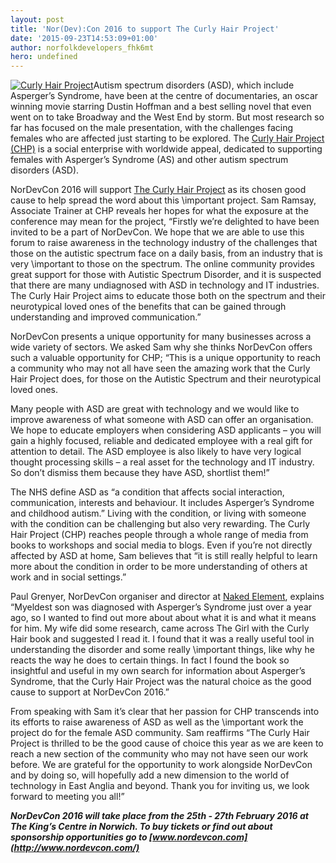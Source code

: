 ```yaml
---
layout: post
title: 'Nor(Dev):Con 2016 to support The Curly Hair Project'
date: '2015-09-23T14:53:09+01:00'
author: norfolkdevelopers_fhk6mt
hero: undefined
---
```




[![Curly Hair Project](http://www.nordevcon.com/wp-content/uploads/2015/09/11825149_982227588494772_3790440782819394684_n-300x111.png)](http://www.nordevcon.com/wp-content/uploads/2015/09/11825149_982227588494772_3790440782819394684_n.png)Autism spectrum disorders (ASD), which include Asperger’s Syndrome, have been at the centre of documentaries, an oscar winning movie starring Dustin Hoffman and a best selling novel that even went on to take Broadway and the West End by storm. But most research so far has focused on the male presentation, with the challenges facing females who are affected just starting to be explored. The [Curly Hair Project (CHP)](http://thegirlwiththecurlyhair.co.uk/) is a social enterprise with worldwide appeal, dedicated to supporting females with Asperger’s Syndrome (AS) and other autism spectrum disorders (ASD).



NorDevCon 2016 will support [The Curly Hair Project](https://www.facebook.com/TheGirlWithTheCurlyHair) as its chosen good cause to help spread the word about this \\important project. Sam Ramsay, Associate Trainer at CHP reveals her hopes for what the exposure at the conference may mean for the project, “Firstly we’re delighted to have been invited to be a part of NorDevCon. We hope that we are able to use this forum to raise awareness in the technology industry of the challenges that those on the autistic spectrum face on a daily basis, from an industry that is very \\important to those on the spectrum. The online community provides great support for those with Autistic Spectrum Disorder, and it is suspected that there are many undiagnosed with ASD in technology and IT industries. The Curly Hair Project aims to educate those both on the spectrum and their neurotypical loved ones of the benefits that can be gained through understanding and improved communication.”



NorDevCon presents a unique opportunity for many businesses across a wide variety of sectors. We asked Sam why she thinks NorDevCon offers such a valuable opportunity for CHP; “This is a unique opportunity to reach a community who may not all have seen the amazing work that the Curly Hair Project does, for those on the Autistic Spectrum and their neurotypical loved ones.



Many people with ASD are great with technology and we would like to improve awareness of what someone with ASD can offer an organisation. We hope to educate employers when considering ASD applicants – you will gain a highly focused, reliable and dedicated employee with a real gift for attention to detail. The ASD employee is also likely to have very logical thought processing skills – a real asset for the technology and IT industry. So don’t dismiss them because they have ASD, shortlist them!”



The NHS define ASD as “a condition that affects social interaction, communication, interests and behaviour. It includes Asperger’s Syndrome and childhood autism.” Living with the condition, or living with someone with the condition can be challenging but also very rewarding. The Curly Hair Project (CHP) reaches people through a whole range of media from books to workshops and social media to blogs. Even if you’re not directly affected by ASD at home, Sam believes that “it is still really helpful to learn more about the condition in order to be more understanding of others at work and in social settings.”



Paul Grenyer, NorDevCon organiser and director at [Naked Element](http://nordevcon.com), explains “Myeldest son was diagnosed with Asperger’s Syndrome just over a year ago, so I wanted to find out more about about what it is and what it means for him. My wife did some research, came across The Girl with the Curly Hair book and suggested I read it. I found that it was a really useful tool in understanding the disorder and some really \\important things, like why he reacts the way he does to certain things. In fact I found the book so insightful and useful in my own search for information about Asperger’s Syndrome, that the Curly Hair Project was the natural choice as the good cause to support at NorDevCon 2016.”



From speaking with Sam it’s clear that her passion for CHP transcends into its efforts to raise awareness of ASD as well as the \\important work the project do for the female ASD community. Sam reaffirms “The Curly Hair Project is thrilled to be the good cause of choice this year as we are keen to reach a new section of the community who may not have seen our work before. We are grateful for the opportunity to work alongside NorDevCon and by doing so, will hopefully add a new dimension to the world of technology in East Anglia and beyond. Thank you for inviting us, we look forward to meeting you all!”



_**NorDevCon 2016 will take place from the 25th - 27th February 2016 at The King’s Centre in Norwich. To buy tickets or find out about sponsorship opportunities go to [www.nordevcon.com](http://www.nordevcon.com/)**_